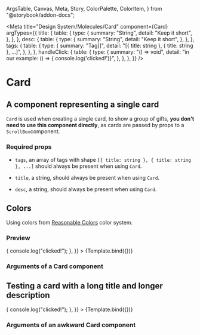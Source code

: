   ArgsTable,
  Canvas,
  Meta,
  Story,
  ColorPalette,
  ColorItem,
} from "@storybook/addon-docs";

<Meta
  title="Design System/Molecules/Card"
  component={Card}
  argTypes={{
    title: {
      table: {
        type: {
          summary: "String",
          detail: "Keep it short",
        },
      },
    },
    desc: {
      table: {
        type: {
          summary: "String",
          detail: "Keep it short",
        },
      },
    },
    tags: {
      table: {
        type: {
          summary: "Tag[]",
          detail: "[{ title: string }, { title: string }, ...]",
        },
      },
    },
    handleClick: {
      table: {
        type: {
          summary: "() => void",
          detail: "in our example: () => { console.log('clicked!')}",
        },
      },
    },
  }}
/>

# Card

## A component representing a single card

`Card` is used when creating a single card, to show a group of gifts, **you don't need to use this component directly**, as cards are passed by props to a `ScrollBox`component.

### Required props

- `tags`, an array of tags with shape `[{ title: string }, { title: string }, ...]` should always be present when using `Card`.

- `title`, a string, should always be present when using `Card`.

- `desc`, a string, should always be present when using `Card`.


## Colors

Using colors from [Reasonable Colors](https://reasonable.work/colors/) color system.

<ColorPalette>
  <ColorItem
    title="Tag pill background color"
    subtitle="Green shade 4 from Reasonable Colors"
    colors={{ "--color-green-4": "#008217" }}
  />
  <ColorItem
    title="Card on hover color"
    subtitle="Violet shade 2 from Reasonable Colors"
    colors={{ "--color-violet-2": "#E8DAFF" }}
  />
</ColorPalette>

### Preview

<Canvas>
  <Story
    name="Card"
    args={{
      title: "Crew 🎉",
      desc: "Lista de regalos para el grupo crew 🎉",
      tags: [
        { title: "Deportes de riesgo" },
        { title: "Libros" },
        { title: "Libros" },
        { title: "Deportes de riesgo" },
        // { title: "Deporte" },
      ],
      handleClick: () => {
        console.log("clicked!");
      },
    }}
  >
    {Template.bind({})}
  </Story>
</Canvas>

### Arguments of a Card component

<ArgsTable story="Card" />

## Testing a card with a long title and longer description

<Canvas>
  <Story
    name="Long text card"
    args={{
      title: "This is an extremely long title for a card",
      desc: "What an awesome big pack of gifts, just for your interest, let's show a detailed list of each one of them: We have amazing packs of extreme sports in the Pyrenees, and amazing restaurants to go for dinner, bla bla bla",
      tags: [
        { title: "Extreme SPORTS are cool" },
        { title: "Books" },
        { title: "Movies" },
        { title: "More extreme sports" },
        { title: "Restaurants" },
      ],
      handleClick: () => {
        console.log("clicked!");
      },
    }}
  >
    {Template.bind({})}
  </Story>
</Canvas>

### Arguments of an awkward Card component

<ArgsTable story="Long text card" />
